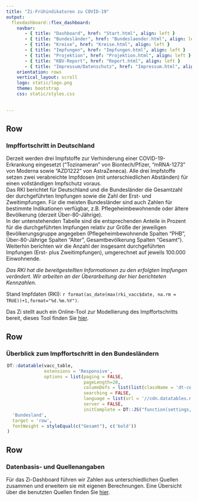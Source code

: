 ```yaml
---
title: "Zi-Frühindikatoren zu COVID-19"
output: 
  flexdashboard::flex_dashboard:
    navbar:
       - { title: "Dashboard", href: "Start.html", align: left }
       - { title: "Bundesländer", href: "Bundeslaender.html", align: left }
       - { title: "Kreise", href: "Kreise.html", align: left }
       - { title: "Impfungen", href: "Impfungen.html", align: left }
       - { title: "Projektion", href: "Projektion.html", align: left }
       - { title: "KBV-Report", href: "Report.html", align: left }
       - { title: "Impressum/Datenschutz", href: "Impressum.html", align: left }
    orientation: rows
    vertical_layout: scroll 
    logo: static/logo.png
    theme: bootstrap
    css: static/styles.css
    
    
---
```


Row
-----------------------------------------------------------------------

### **Impffortschritt in Deutschland** 

Derzeit werden drei Impfstoffe zur Verhinderung einer COVID-19-Erkrankung eingesetzt ("Tozinameran" von Biontech/Pfizer, "mRNA-1273" von Moderna sowie "AZD1222" von AstraZeneca). Alle drei Impfstoffe setzen zwei verabreichte Impfdosen (mit unterschiedlichen Abständen) für einen vollständigen Impfschutz voraus.\
Das RKI berichtet für Deutschland und die Bundesländer die Gesamtzahl der durchgeführten Impfungen sowie die Zahl der Erst- und Zweitimpfungen. Für die meisten Bundesländer sind auch Zahlen für bestimmte Indikationen verfügbar, z.B. Pflegeheimbewohnende oder ältere Bevölkerung (derzeit Über-80-Jährige).\
In der untenstehenden Tabelle sind die entsprechenden Anteile in Prozent für die durchgeführten Impfungen relativ zur Größe der jeweiligen Bevölkerungsgruppe angegeben (Pflegeheimbewohnende Spalten "PHB", Über-80-Jährige Spalten "Alter", Gesamtbevölkerung Spalten "Gesamt"). Weiterhin berichten wir die Anzahl der insgesamt durchgeführten Impfungen (Erst- plus Zweitimpfungen), umgerechnet auf jeweils 100.000 Einwohnende.\

*Das RKI hat die bereitgestellten Informationen zu den erfolgten Impfungen verändert. Wir arbeiten an der Überarbeitung der hier berichteten Kennzahlen.*

Stand Impfdaten (RKI): `r format(as_date(max(rki_vacc$date, na.rm = TRUE))+1,format="%d.%m.%Y")`.

Das Zi stellt auch ein Online-Tool zur Modellierung des Impffortschritts bereit, dieses Tool finden Sie [hier](https://www.zidatasciencelab.de/cov19vaccsim/).

Row
-----------------------------------------------------------------------

### **Überblick zum Impffortschritt in den Bundesländern**

<div style = "width:99% !important; height:auto; margin: auto;">
```r
DT::datatable(vacc_table,
              extensions = 'Responsive',
              options = list(paging = FALSE,          
                             pageLength=20,
                             columnDefs = list(list(className = 'dt-center', targets = 2:8)),
                             searching = FALSE,
                             language = list(url = '//cdn.datatables.net/plug-ins/1.10.11/i18n/German.json'),
                             server = FALSE,
                             initComplete = DT::JS("function(settings, json) {","$(this.api().table().header()).css({'background-color':'#0086C5','color': '#fff'});","}"))) %>% formatStyle(
  'Bundesland',
  target = 'row',
  fontWeight = styleEqual(c("Gesamt"), c('bold'))
)

```
</div>

Row
------------------------------------------------------------------------

### **Datenbasis- und Quellenangaben**

Für das Zi-Dashboard führen wir Zahlen aus unterschiedlichen Quellen zusammen und erweitern sie mit eigenen Berechnungen. Eine Übersicht über die benutzten Quellen finden Sie [hier](Daten.html).